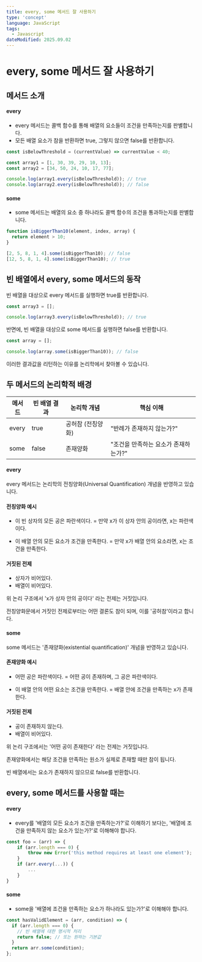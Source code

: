 ```yaml
---
title: every, some 메서드 잘 사용하기
type: 'concept'
language: JavaScript
tags:
  - Javascript
dateModified: 2025.09.02
---
```


# every, some 메서드 잘 사용하기

## 메서드 소개

#### every

- every 메서드는 콜백 함수를 통해 배열의 요소들이 조건을 만족하는지를 판별합니다.
- 모든 배열 요소가 참을 반환하면 true, 그렇지 않으면 false를 반환합니다.

```js
const isBelowThreshold = (currentValue) => currentValue < 40;

const array1 = [1, 30, 39, 29, 10, 13];
const array2 = [34, 50, 24, 10, 17, 77];

console.log(array1.every(isBelowThreshold)); // true
console.log(array2.every(isBelowThreshold)); // false
```

#### some

- some 메서드는 배열의 요소 중 하나라도 콜백 함수의 조건을 통과하는지를 판별합니다.

```js
function isBiggerThan10(element, index, array) {
  return element > 10;
}

[2, 5, 8, 1, 4].some(isBiggerThan10); // false
[12, 5, 8, 1, 4].some(isBiggerThan10); // true
```

## 빈 배열에서 every, some 메서드의 동작

빈 배열을 대상으로 every 메서드를 실행하면 true를 반환합니다.

```js
const array3 = [];

console.log(array3.every(isBelowThreshold)); // true
```

반면에, 빈 배열을 대상으로 some 메서드를 실행하면 false를 반환합니다.

```js
const array = [];

console.log(array.some(isBiggerThan10)); // false
```

이러한 결과값을 리턴하는 이유를 논리학에서 찾아볼 수 있습니다.

## 두 메서드의 논리학적 배경

| 메서드 | 빈 배열 결과 | 논리학 개념       | 핵심 이해                            |
| ------ | ------------ | ----------------- | ------------------------------------ |
| every  | true         | 공허참 (전칭양화) | "반례가 존재하지 않는가?"            |
| some   | false        | 존재양화          | "조건을 만족하는 요소가 존재하는가?" |

#### every

every 메서드는 논리학의 전칭양화(Universal Quantification) 개념을 반영하고 있습니다.

#### 전칭양화 예시

- 이 빈 상자의 모든 공은 파란색이다.
  = 만약 x가 이 상자 안의 공이라면, x는 파란색이다.

- 이 배열 안의 모든 요소가 조건을 만족한다.
  = 만약 x가 배열 안의 요소라면, x는 조건을 만족한다.

#### 거짓된 전제

- 상자가 비어있다.
- 배열이 비어있다.

위 논리 구조에서 'x가 상자 안의 공이다' 라는 전제는 거짓입니다.

전칭양화문에서 거짓인 전제로부터는 어떤 결론도 참이 되며, 이를 '공허참'이라고 합니다.

#### some

some 메서드는 '존재양화(existential quantification)' 개념을 반영하고 있습니다.

#### 존재양화 예시

- 어떤 공은 파란색이다.
  = 어떤 공이 존재하며, 그 공은 파란색이다.

- 이 배열 안의 어떤 요소는 조건을 만족한다.
  = 배열 안에 조건을 만족하는 x가 존재한다.

#### 거짓된 전제

- 공이 존재하지 않는다.
- 배열이 비어있다.

위 논리 구조에서는 '어떤 공이 존재한다' 라는 전제는 거짓입니다.

존재양화에서는 해당 조건을 만족하는 원소가 실제로 존재할 때만 참이 됩니다.

빈 배열에서는 요소가 존재하지 않으므로 false를 반환합니다.

## every, some 메서드를 사용할 때는

#### every

- every를 '배열의 모든 요소가 조건을 만족하는가?'로 이해하기 보다는,
  '배열에 조건을 만족하지 않는 요소가 있는가?'로 이해해야 합니다.

```js
const foo = (arr) => {
	if (arr.length === 0) {
		throw new Error('this method requires at least one element');
	}
	if (arr.every(...)) {
		...
	}
}
```

#### some

- some을 '배열에 조건을 만족하는 요소가 하나라도 있는가?'로 이해해야 합니다.

```js
const hasValidElement = (arr, condition) => {
  if (arr.length === 0) {
    // 빈 배열에 대한 명시적 처리
    return false; // 또는 원하는 기본값
  }
  return arr.some(condition);
};
```

